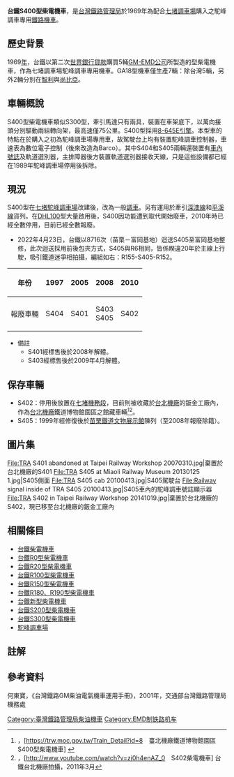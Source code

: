 {{鐵路車輛
|車輛名稱 = 台鐵S400型柴電機車
|公司色 = blue
|圖像 = TRA S405 at Miaoli Railway Museum 20130125 2.jpg
|圖像說明 = 
|輛數 = 5
|編成 = 可自由編組
|起動加速率 = 
|營運最高速度 =
|設計最高速度 = 75
|軸配置 = B-B
|減速度（正常） = 
|減速度（緊急） =
|編成定員 = 
|載客量 = 
|編成長度 = 
|全長 = 12,080
|全闊 = 2,970
|全高 = 3,700
|最大尺寸 = 
|編成重量 = 
|重量 = 55噸(整備)
|軌距 = 1,067
|電化方式 = 
|輸出 = 1100hP
|電動機輸出 =
|編組輸出 = 
|齒輪比 = 5.550:1
|驅動裝置 = 電氣傳動
|控制裝置 = 
|制動方式 =
|製造商= [[美國|美國]][[易安迪|GM-EMD公司]]
|製造年份 = 1969
|備註 =
}}
'''台鐵S400型柴電機車'''，是[[台灣鐵路管理局|台灣鐵路管理局]]於1969年為配合[[七堵調車場|七堵調車場]]購入之駝峰調車專用[[鐵路機車|鐵路機車]]。

==歷史背景==
1969[[年|年]]，台鐵以第二次[[世界銀行|世界銀行]][[貸款|貸款]]購買5輛[[易安迪|GM-EMD公司]]所製造的{{Link-en|EMD GA18|EMD GA18}}型柴電機車，作為七堵調車場駝峰調車專用機車。GA18型機車僅生產7輛：除台灣5輛，另外2輛分別在[[智利|智利]]與[[尚比亞|尚比亞]]。

==車輛概說==
S400型柴電機車類似S300型，牽引馬達只有兩具，裝置在車架底下，以萬向接頭分別驅動兩組轉向架，最高速僅75公里。S400型採用[[易安迪645系列柴油机|8-645E引擎]]。本型車的特點在於購入之初為駝峰調車場專用車，故駕駛台上均有裝置駝峰調車控制器，車速表為數位電子控制（後來改造為Barco）。其中S404和S405兩輛還裝置有[[車內號誌|車內號誌]]及軌道選別器，主排障器後方裝置軌道選別器接收天線，只是這些設備都已經在1989年駝峰調車場停用後拆除。

==現況==
S400型在[[七堵調車場|七堵駝峰調車場]]改建後，改為一般[[調車|調車]]。另有運用於牽引[[深澳線|深澳線]]和[[平溪線|平溪線]]貨列。在[[台鐵DHL100型柴液機車|DHL100]]型大量啟用後，S400因功能遭到取代開始廢車，2010年時已經全數停用，目前已經全數報廢。

* 2022年4月23日，台鐵以8716次（苗栗－富岡基地）迴送S405至富岡基地整修，此次迴送採用前後包夾方式，S405與R6相同，皆係睽違20年於主線上行駛，吸引鐵道迷爭相拍攝，編組如右：R155-S405-R152。

{| class="wikitable"

|-
! scope="row" | 年份
| 1997
| 2005
| 2008
| 2010
|-
! scope="row" | 報廢車輛
| S404 <br>
| S401 <br>
| S403 <br> S405 <br>
| S402 <br>
|}

*備註
**S401經標售後於2008年解體。
**S403經標售後於2009年4月解體。

==保存車輛==
*S402：停用後放置在[[七堵機務段|七堵機務段]]，目前則被收藏於[[台北機廠|台北機廠]]的鈑金工廠內，作為[[台北機廠|台北機廠]]鐵道博物館園區之館藏車輛<ref>，[https://trw.moc.gov.tw/Train_Detail?id=8　臺北機廠鐵道博物館園區 S400型柴電機車] {{Wayback|url=https://trw.moc.gov.tw/Train_Detail?id=8 |date=20190604022605 }}</ref><ref>，[http://www.youtube.com/watch?v=zj0h4enAZ_0　S402柴電機車] {{Wayback|url=http://www.youtube.com/watch?v=zj0h4enAZ_0 |date=20200410202650 }}台鐵台北機廠拍攝，2011年3月</ref>。
*S405：1999年經修復後於[[苗栗鐵道文物展示館|苗栗鐵道文物展示館]]陳列（至2008年報廢除籍）。

==圖片集==
<gallery mode="packed" heights="150">
File:TRA S401 abandoned at Taipei Railway Workshop 20070310.jpg|棄置於台北機廠的S401
File:TRA S405 at Miaoli Railway Museum 20130125 1.jpg|S405側面
File:TRA S405 cab 20100413.jpg|S405駕駛台
File:Railway signal inside of TRA S405 20100413.jpg|S405車內的駝峰調車號誌顯示器
File:TRA S402 in Taipei Railway Workshop 20141019.jpg|棄置於台北機廠的S402，現已移至台北機廠的鈑金工廠內
</gallery>

==相關條目==
*[[台鐵柴電機車|台鐵柴電機車]]
* [[台鐵R0型柴電機車|台鐵R0型柴電機車]]
* [[台鐵R20型柴電機車|台鐵R20型柴電機車]]
* [[台鐵R100型柴電機車|台鐵R100型柴電機車]]
* [[台鐵R150型柴電機車|台鐵R150型柴電機車]]
* [[台鐵R180、R190型柴電機車|台鐵R180、R190型柴電機車]]
* [[台鐵新型柴電機車|台鐵新型柴電機車]]
* [[台鐵S200型柴電機車|台鐵S200型柴電機車]]
* [[台鐵S300型柴電機車|台鐵S300型柴電機車]]
*[[駝峰_(鐵路)|駝峰調車場]]

==註解==
{{Reflist}}

==參考資料==
{{commonscat|TRA S400 Diesel locomotives}}
何東寶，《台灣鐵路GM柴油電氣機車運用手冊》，2001年，交通部台灣鐵路管理局機務處

{{台鐵車輛}}
{{台鐵動力機車形式列表}}
{{DEFAULTSORT:S400}}

[[Category:臺灣鐵路管理局柴油機車|Category:臺灣鐵路管理局柴油機車]]
[[Category:EMD制铁路机车|Category:EMD制铁路机车]]